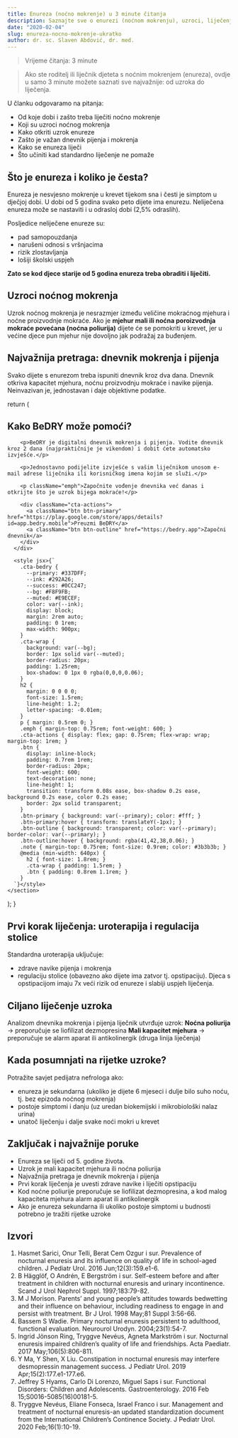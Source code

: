 ```yaml
---
title: Enureza (noćno mokrenje) u 3 minute čitanja
description: Saznajte sve o enurezi (noćnom mokrenju), uzroci, liječenje, dnevnik mokrenja i pijenja. BeDRY aplikacija pomaže roditeljima i liječnicima u ciljanom liječenju.
date: "2020-02-04"
slug: enureza-nocno-mokrenje-ukratko
author: dr. sc. Slaven Abdović, dr. med.
---
```


> Vrijeme čitanja: 3 minute

> Ako ste roditelj ili liječnik djeteta s noćnim mokrenjem (enureza), ovdje u samo 3 minute možete saznati sve najvažnije: od uzroka do liječenja.

U članku odgovaramo na pitanja:
- Od koje dobi i zašto treba liječiti noćno mokrenje
- Koji su uzroci noćnog mokrenja
- Kako otkriti uzrok enureze
- Zašto je važan dnevnik pijenja i mokrenja
- Kako se enureza liječi
- Što učiniti kad standardno liječenje ne pomaže

## Što je enureza i koliko je česta?

Enureza je nesvjesno mokrenje u krevet tijekom sna i česti je simptom u dječjoj dobi.
U dobi od 5 godina svako peto dijete ima enurezu.
Neliječena enureza može se nastaviti i u odrasloj dobi (2,5% odraslih).

Posljedice neliječene enureze su:
- pad samopouzdanja
- narušeni odnosi s vršnjacima
- rizik zlostavljanja
- lošiji školski uspjeh

**Zato se kod djece starije od 5 godina enureza treba obraditi i liječiti.**

## Uzroci noćnog mokrenja

Uzrok noćnog mokrenja je nesrazmjer između veličine mokraćnog mjehura i noćne proizvodnje mokraće. Ako je **mjehur mali ili noćna poroizvodnja mokraće povećana (noćna poliurija)** dijete će se pomokriti u krevet, jer u većine djece pun mjehur nije dovoljno jak podražaj za buđenjem.

## Najvažnija pretraga: dnevnik mokrenja i pijenja

Svako dijete s enurezom treba ispuniti dnevnik kroz dva dana.
Dnevnik otkriva kapacitet mjehura, noćnu proizvodnju mokraće i navike pijenja.
Neinvazivan je, jednostavan i daje objektivne podatke.

  return (
    <section className="cta-bedry" role="region" aria-labelledby="cta-bedry-title">
      <div className="cta-wrap">
        <h2 id="cta-bedry-title">Kako BeDRY može pomoći?</h2>

        <p>BeDRY je digitalni dnevnik mokrenja i pijenja. Vodite dnevnik kroz 2 dana (najpraktičnije je vikendom) i dobit ćete automatsko izvješće.</p>

        <p>Jednostavno podijelite izvješće s vašim liječnikom unosom e-mail adrese liječnika ili korisničkog imena kojim se služi.</p>

        <p className="emph">Započnite vođenje dnevnika već danas i otkrijte što je uzrok bijega mokraće!</p>

        <div className="cta-actions">
          <a className="btn btn-primary" href="https://play.google.com/store/apps/details?id=app.bedry.mobile">Preuzmi BeDRY</a>
          <a className="btn btn-outline" href="https://bedry.app">Započni dnevnik</a>
        </div>
      </div>

      <style jsx>{`
        .cta-bedry {
          --primary: #337DFF;
          --ink: #292A26;
          --success: #0CC247;
          --bg: #F8F9FB;
          --muted: #E9ECEF;
          color: var(--ink);
          display: block;
          margin: 2rem auto;
          padding: 0 1rem;
          max-width: 900px;
        }
        .cta-wrap {
          background: var(--bg);
          border: 1px solid var(--muted);
          border-radius: 20px;
          padding: 1.25rem;
          box-shadow: 0 1px 0 rgba(0,0,0,0.06);
        }
        h2 {
          margin: 0 0 0 0;
          font-size: 1.5rem;
          line-height: 1.2;
          letter-spacing: -0.01em;
        }
        p { margin: 0.5rem 0; }
        .emph { margin-top: 0.75rem; font-weight: 600; }
        .cta-actions { display: flex; gap: 0.75rem; flex-wrap: wrap; margin-top: 1rem; }
        .btn {
          display: inline-block;
          padding: 0.7rem 1rem;
          border-radius: 20px;
          font-weight: 600;
          text-decoration: none;
          line-height: 1;
          transition: transform 0.08s ease, box-shadow 0.2s ease, background 0.2s ease, color 0.2s ease;
          border: 2px solid transparent;
        }
        .btn-primary { background: var(--primary); color: #fff; }
        .btn-primary:hover { transform: translateY(-1px); }
        .btn-outline { background: transparent; color: var(--primary); border-color: var(--primary); }
        .btn-outline:hover { background: rgba(41,42,38,0.06); }
        .note { margin-top: 0.75rem; font-size: 0.9rem; color: #3b3b3b; }
        @media (min-width: 640px) {
          h2 { font-size: 1.8rem; }
          .cta-wrap { padding: 1.5rem; }
          .btn { padding: 0.8rem 1.1rem; }
        }
      `}</style>
    </section>
  );
}

<BedryCta />

## Prvi korak liječenja: uroterapija i regulacija stolice

Standardna uroterapija uključuje:
- zdrave navike pijenja i mokrenja
- regulaciju stolice (obavezno ako dijete ima zatvor tj. opstipaciju). Djeca s opstipacijom imaju 7x veći rizik od enureze i slabiji uspjeh liječenja.

## Ciljano liječenje uzroka

Analizom dnevnika mokrenja i pijenja liječnik utvrđuje uzrok:
**Noćna poliurija** → preporučuje se liofilizat dezmopresina
**Mali kapacitet mjehura** → preporučuje se alarm aparat ili antikolinergik (druga linija liječenja)

## Kada posumnjati na rijetke uzroke?

Potražite savjet pedijatra nefrologa ako:
- enureza je sekundarna (ukoliko je dijete 6 mjeseci i dulje bilo suho noću, tj. bez epizoda noćnog mokrenja)
- postoje simptomi i danju (uz uredan biokemijski i mikrobiološki nalaz urina)
- unatoč liječenju i dalje svake noći mokri u krevet

## Zaključak i najvažnije poruke

- Enureza se liječi od 5. godine života.
- Uzrok je mali kapacitet mjehura ili noćna poliurija
- Najvažnija pretraga je dnevnik mokrenja i pijenja
- Prvi korak liječenja je uvesti zdrave navike i liječiti opstipaciju
- Kod noćne poliurije preporučuje se liofilizat dezmopresina, a kod malog kapaciteta mjehura alarm aparat ili antikolinergik
- Ako je enureza sekundarna ili ukoliko postoje simptomi u budnosti potrebno je tražiti rijetke uzroke

## Izvori

1. Hasmet Sarici, Onur Telli, Berat Cem Ozgur i sur. Prevalence of nocturnal enuresis and its influence on quality of life in school-aged children. J Pediatr Urol. 2016 Jun;12(3):159.e1-6.
2. B Hägglöf, O Andrén, E Bergström i sur. Self-esteem before and after treatment in children with nocturnal enuresis and urinary incontinence. Scand J Urol Nephrol Suppl. 1997;183:79-82.
3. M J Morison. Parents’ and young people’s attitudes towards bedwetting and their influence on behaviour, including readiness to engage in and persist with treatment. Br J Urol. 1998 May;81 Suppl 3:56-66.
4. Bassem S Wadie. Primary nocturnal enuresis persistent to adulthood, functional evaluation. Neurourol Urodyn. 2004;23(1):54-7.
5. Ingrid Jönson Ring, Tryggve Nevéus, Agneta Markström i sur. Nocturnal enuresis impaired children’s quality of life and friendships. Acta Paediatr. 2017 May;106(5):806-811.
6. Y Ma, Y Shen, X Liu. Constipation in nocturnal enuresis may interfere desmopressin management success. J Pediatr Urol. 2019 Apr;15(2):177.e1-177.e6.
7. Jeffrey S Hyams, Carlo Di Lorenzo, Miguel Saps i sur. Functional Disorders: Children and Adolescents. Gastroenterology. 2016 Feb 15;S0016-5085(16)00181-5.
8. Tryggve Nevéus, Eliane Fonseca, Israel Franco i sur. Management and treatment of nocturnal enuresis-an updated standardization document from the International Children’s Continence Society. J Pediatr Urol. 2020 Feb;16(1):10-19.
